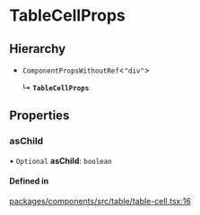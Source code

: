 # TableCellProps

## Hierarchy

- `ComponentPropsWithoutRef`\<`"div"`\>

  ↳ **`TableCellProps`**

## Properties

### asChild

• `Optional` **asChild**: `boolean`

#### Defined in

[packages/components/src/table/table-cell.tsx:16](https://github.com/vtex/shoreline/blob/0b6f8d7fa/packages/components/src/table/table-cell.tsx#L16)

